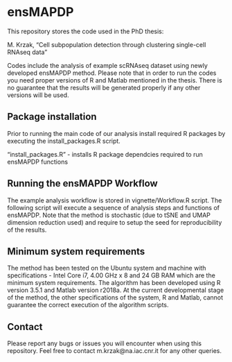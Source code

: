 # ensMAPDP 
This repository stores the code used in the PhD thesis:

M. Krzak, "Cell subpopulation detection through clustering single-cell RNAseq data"

Codes include the analysis of example scRNAseq dataset using newly developed ensMAPDP method. 
Please note that in order to run the codes you need proper versions of R and Matlab mentioned in the thesis.
There is no guarantee that the results will be generated properly if any other versions will be used.  

## Package installation
Prior to running the main code of our analysis install required R packages by executing the install_packages.R script.

"install_packages.R" - installs R package dependcies required to run ensMAPDP functions

## Running the ensMAPDP Workflow 
The example analysis workflow is stored in vignette/Workflow.R script. The following script will execute a sequence of analysis steps and functions of ensMAPDP.
Note that the method is stochastic (due to tSNE and UMAP dimension reduction used) and require to setup the seed for reproducibility of the results.

## Minimum system requirements
The method has been tested on the Ubuntu system and machine with specifications - Intel Core i7, 4.00 GHz x 8 and 24 GB RAM which are the minimum system requirements. The algorithm has been developed using R version 3.5.1 and Matlab version r2018a. At the current developmental stage of the method, the other specifications of the system, R and Matlab, cannot guarantee the correct execution of the algorithm scripts.

## Contact

Please report any bugs or issues you will encounter when using this repository. Feel free to contact m.krzak@na.iac.cnr.it for any other queries. 

